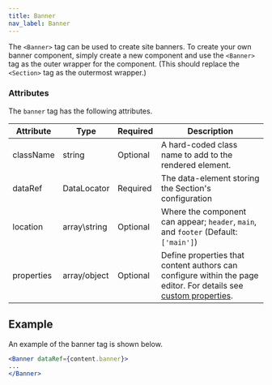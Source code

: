 ```yaml
---
title: Banner
nav_label: Banner
---
```


The `<Banner>` tag can be used to create site banners. To create your own banner component, simply create a new component and use the `<Banner>` tag as the outer wrapper for the component. (This should replace the `<Section>` tag as the outermost wrapper.)

### Attributes

The `banner` tag has the following attributes.

| Attribute | Type | Required | Description |
| --- | --- | --- | --- |
| className | string | Optional | A hard-coded class name to add to the rendered element. |
| dataRef | DataLocator | Required | The data-element storing the Section's configuration |
| location | array\string | Optional | Where the component can appear; `header`, `main`, and `footer` (Default: `['main']`)|
| properties | array/object | Optional | Define properties that content authors can configure within the page editor. For details see [custom properties](/docs/cx-studio/developers/features/properties). |

## Example

An example of the banner tag is shown below.

```jsx
<Banner dataRef={content.banner}>
...
</Banner>
```